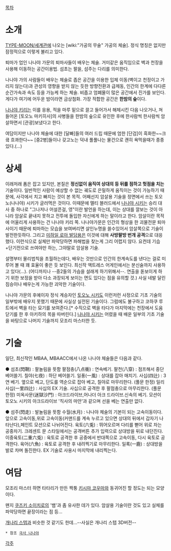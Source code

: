 [[목차]]
= 소개 =
[[TYPE-MOON/세계관]]에 나오는 [wiki:"가공의 무술" 가공의 체술]. 정식 명칭은 없지만 잠정적으로 이렇게 불리고 있다.

퇴마가 업인 나나야 가문의 퇴마사들이 배우는 체술. 거미같은 움직임으로 벽과 천장을 사용해 이동하는 공간이용법. 섬초는 팔을, 섬주는 다리를 의미한다.

나나야 가의 사람들이 배우는 체술로 좁은 공간을 이용한 입체 이동(벽이고 천정이고 가리지 않는다)과 관성의 영향을 받지 않는 듯한 방향전환과 급제동, 인간의 한계에 다다른 순간가속과 속도 등을 가능케 하는 체술. 비좁고 엄폐물이 많은 공간에서 진가를 보인다. 게다가 여기에 어두운 밤이라면 금상첨화. 가장 적합한 공간은 '''한밤의 숲'''이다.

[[나나야 키리]]는 이를 응용, 적을 마루 밑으로 끌고 들어가서 해체시킨 다음 나오거나, 쳐들어온 [토오노 마키히사]의 사병들을 한밤의 숲으로 유인한 후에 한사람씩 한사람씩 암살하면서 [관광]보냈다고 한다.

여담이지만 나나야 체술에 대한 [달빠]들의 여러 드립 때문에 엄한 [단검]이 흑화한~~크킄 흐콰한다~~ [중2병]들이나 갖고노는 덕내 풀풀나는 물건으로 괜히 욕먹을때가 종종 있다.(...)

= 상세 =
이래저래 폼은 잡고 있지만, 본질은 '''정신없이 움직여 상대의 등 뒤를 점하고 헛점을 치는''' 기술이다. 일반적인 사람이 예상할 수 없는 궤도로 은밀하게 움직이는 것이 가능하기 때문에, 사각에서 치고 빠지는 것이 본 목적. 어째선지 암살용 기술을 정면에서 쓰는 토오노(나나야) 시키가 글러먹은 것이다. 이때문에 멜티 블러드에서 [[나나야 시키]]는 승리 대사 중 하나로 "그나저나 어설픈걸, 영"이란 발언을 하는데, 이는 상대를 깔보는 것이 아니라 암살로 끝내지 못하고 전투에 돌입한 자신에게 하는 말이라고 한다. 암살이란 목적에 어울리게 사용하는 건 나나야 키리 쪽. 나나야가문은 인간의 형상을 한 괴물전문 퇴마사이기 때문에 퇴마하는 모습을 보여버리면 살인누명을 쓸수있어서 암살쪽으로 기술이 발전한듯하다.
그리고 [[미하일 로아 발담용]]은 이것에 대해 '''사방팔방 번개 공격'''으로 대응했다. 이런식으로 실체만 파악당하면 파해법을 찾는게 그리 어렵지 않다. 요컨데 기습+단기전으로 쓰여야만 하는, 그야말로 암살용 기술.

설명부터 물리법칙을 초월하는데다, 배우는 것만으로 인간의 한계속도를 낸다는 걸로 미루어 볼 때 꽤 효율이 좋은 듯 보인다. 최신작 액트레스 어게인에서는 분신술까지 사용하고 있다(...). (어디까지나 --중2들의 가슴을 설래게 하기위해서--. 연출을 돋보이게 하기 위한 보정을 받아 다소 과장되게 보이는 면도 있다는 점을 유의할 것.) 사실 네발 달린 짐승이나 배우는게 가능한 괴악한 기술이다.

나나야 가문의 후예이자 정식 계승자인 [[토오노 시키]]도 이런저런 사정으로 기초 기술의 일부밖에 배우지 못했기 때문에 사실상 실전된 기술이다. 그럼에도 불구하고 코하쿠 루트에서 벽을 타는 묘기를 보여준다.[* 수직으로 벽을 타다가 마지막에는 천장에서 도움닫기를 한 후 아키하의 목을 따버린다.] [[나나야 시키]]는 어렸을 때 배운 일부의 기초 기술을 바탕으로 나머지 기술까지 모조리 마스터한 듯.
= 기술 =
일단, 최신작인 MBAA, MBAACC에서 나온 나나야 체술들은 다음과 같다.

● 섬초(閃鞘) : 팔놀림을 뜻함 
팔점충(八点衝) : 연속베기. 
팔천(八穿) : 점프해서 중단 베어쓸기. 
칠야(七夜) : 하단 베어쓸기. 
일풍(一風) : 상대를 잡아 매치기. 
사십(四辻) : 3연 베기. 옆으로 베고, 단도를 역순으로 잡아 베고, 칠야로 마무리한다. (풀문 한정)
일리사십(一里四辻) : 사십의 EX 기술. 사십으로 공격한 후 팔점충으로 마무리한다. (풀문 한정)
미옥사문(迷獄沙門) : 아크드라이브,어나더 아크 드라이브.신속의 베기. 모션이 토오노 시키의 아크드라이브 '직사의 마안'과 같으며 선을 베는 연출만 없다.

● 섬주(閃走) : 발놀림을 뜻함 
수월(水月) : 나나야 체술의 기본이 되는 고속이동이다. 앞으로 고속이동,위로 고속이동(커맨드를 계속 누르고 있으면 상대의 뒤에서 갑자기 나타난다),페인트 모션으로 나뉘어진다.
육토(六兎) : 뛰어오르며 다리를 뻗어 위로 차는 공중차기. 크레센트 문 스타일에서는 공격버튼 추가 입력으로 상대방을 뒤로 내던진다. 
이중육토(二重六兎) : 육토로 공격한 후 공중에서 반대쪽으로 고속이동, 다시 육토로 공격한다. 
육어(六魚) : 육토로 공격한 후 내려찍기로 마무리한다. 
일록(一鹿) : 상대방을 발로 차며 돌진한다. EX 기술로 사용시 마지막에 내리찍는다.
= 여담 =
모조리 마스터 하면 타타리가 만든 짝퉁 [[키시마 코우마]]와 동귀어진 할 정도는 되는 모양이다.

왠지 [[쿠즈키 소이치로]]의 '뱀'과 좀 유사한 데가 있다. 암살용 기술이란 것도 있고 실체를 파악당하면 끝장이라는 점 등...

[[개나리 스텝]]과 비슷한 것 같기도 한데…--사실은 개나리 스텝 3D버전--

 * 참조 [[극사 나나야]]

[[각주]]
